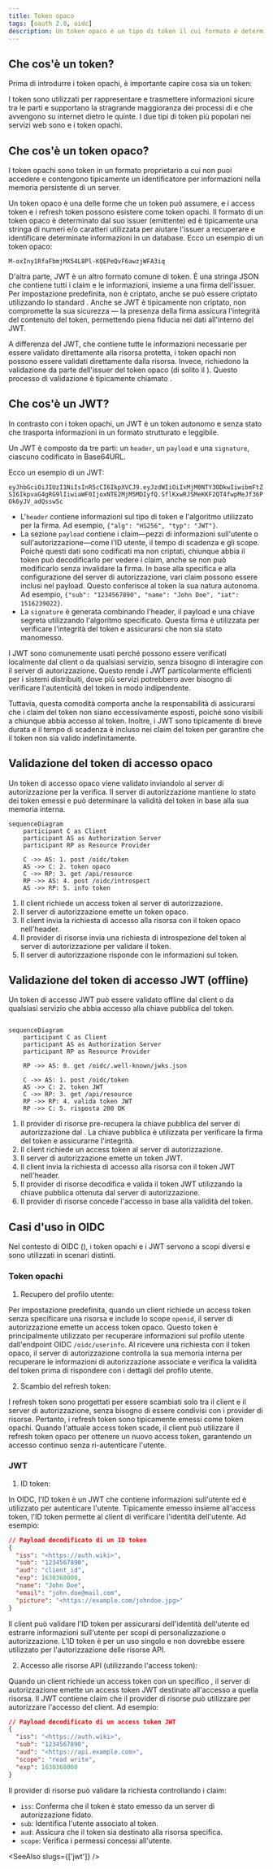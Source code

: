 ```yaml
---
title: Token opaco
tags: [oauth 2.0, oidc]
description: Un token opaco è un tipo di token il cui formato è determinato dall'issuer (emittente), tipicamente appare come una stringa di caratteri o numeri e richiede la validazione da parte dell'issuer piuttosto che contenere tutte le informazioni necessarie per la validazione diretta.
---
```


## Che cos'è un token?

Prima di introdurre i token opachi, è importante capire cosa sia un token:

I token sono utilizzati per rappresentare e trasmettere informazioni sicure tra le parti e supportano la stragrande maggioranza dei processi di <Ref slug="authentication" /> e <Ref slug="authorization" /> che avvengono su internet dietro le quinte. I due tipi di token più popolari nei servizi web sono <Ref slug="jwt" /> e i token opachi.

## Che cos'è un token opaco?

I token opachi sono token in un formato proprietario a cui non puoi accedere e contengono tipicamente un identificatore per informazioni nella memoria persistente di un server.

Un token opaco è una delle forme che un token può assumere, e i <Ref slug="access-token">access token</Ref> e i <Ref slug="refresh-token">refresh token</Ref> possono esistere come token opachi. Il formato di un token opaco è determinato dal suo issuer (emittente) ed è tipicamente una stringa di numeri e/o caratteri utilizzata per aiutare l'issuer a recuperare e identificare determinate informazioni in un database. Ecco un esempio di un token opaco:

```
M-oxIny1RfaFbmjMX54L8Pl-KQEPeQvF6awzjWFA3iq
```

D'altra parte, JWT è un altro formato comune di token. È una stringa JSON che contiene tutti i claim e le informazioni, insieme a una firma dell'issuer. Per impostazione predefinita, non è criptato, anche se può essere criptato utilizzando lo standard <Ref slug="jwe" />. Anche se JWT è tipicamente non criptato, non compromette la sua sicurezza — la presenza della firma assicura l'integrità del contenuto del token, permettendo piena fiducia nei dati all'interno del JWT.

A differenza del JWT, che contiene tutte le informazioni necessarie per essere validato direttamente alla risorsa protetta, i token opachi non possono essere validati direttamente dalla risorsa. Invece, richiedono la validazione da parte dell'issuer del token opaco (di solito il <Ref slug="authorization-server" />). Questo processo di validazione è tipicamente chiamato <Ref slug="token-introspection" />.

## Che cos'è un JWT?

In contrasto con i token opachi, un JWT è un token autonomo e senza stato che trasporta informazioni in un formato strutturato e leggibile.

Un JWT è composto da tre parti: un `header`, un `payload` e una `signature`, ciascuno codificato in Base64URL.

Ecco un esempio di un JWT:

`eyJhbGciOiJIUzI1NiIsInR5cCI6IkpXVCJ9.eyJzdWIiOiIxMjM0NTY3ODkwIiwibmFtZSI6IkpvaG4gRG9lIiwiaWF0IjoxNTE2MjM5MDIyfQ.SflKxwRJSMeKKF2QT4fwpMeJf36POk6yJV_adQssw5c`

- L'`header` contiene informazioni sul tipo di token e l'algoritmo utilizzato per la firma. Ad esempio, `{"alg": "HS256", "typ": "JWT"}`.
- La sezione `payload` contiene i claim—pezzi di informazioni sull'utente o sull'autorizzazione—come l'ID utente, il tempo di scadenza e gli scope. Poiché questi dati sono codificati ma non criptati, chiunque abbia il token può decodificarlo per vedere i claim, anche se non può modificarlo senza invalidare la firma. In base alla specifica e alla configurazione del server di autorizzazione, vari claim possono essere inclusi nel payload. Questo conferisce al token la sua natura autonoma. Ad esempio, `{"sub": "1234567890", "name": "John Doe", "iat": 1516239022}`.
- La `signature` è generata combinando l'header, il payload e una chiave segreta utilizzando l'algoritmo specificato. Questa firma è utilizzata per verificare l'integrità del token e assicurarsi che non sia stato manomesso.

I JWT sono comunemente usati perché possono essere verificati localmente dal client o da qualsiasi servizio, senza bisogno di interagire con il server di autorizzazione. Questo rende i JWT particolarmente efficienti per i sistemi distribuiti, dove più servizi potrebbero aver bisogno di verificare l'autenticità del token in modo indipendente.

Tuttavia, questa comodità comporta anche la responsabilità di assicurarsi che i claim del token non siano eccessivamente esposti, poiché sono visibili a chiunque abbia accesso al token. Inoltre, i JWT sono tipicamente di breve durata e il tempo di scadenza è incluso nei claim del token per garantire che il token non sia valido indefinitamente.

## Validazione del token di accesso opaco

Un token di accesso opaco viene validato inviandolo al server di autorizzazione per la verifica. Il server di autorizzazione mantiene lo stato dei token emessi e può determinare la validità del token in base alla sua memoria interna.

```mermaid
sequenceDiagram
    participant C as Client
    participant AS as Authorization Server
    participant RP as Resource Provider

    C ->> AS: 1. post /oidc/token
    AS ->> C: 2. token opaco
    C ->> RP: 3. get /api/resource
    RP ->> AS: 4. post /oidc/introspect
    AS ->> RP: 5. info token

```

1. Il client richiede un access token al server di autorizzazione.
2. Il server di autorizzazione emette un token opaco.
3. Il client invia la richiesta di accesso alla risorsa con il token opaco nell'header.
4. Il provider di risorse invia una richiesta di introspezione del token al server di autorizzazione per validare il token.
5. Il server di autorizzazione risponde con le informazioni sul token.

## Validazione del token di accesso JWT (offline)

Un token di accesso JWT può essere validato offline dal client o da qualsiasi servizio che abbia accesso alla chiave pubblica del token.

```mermaid

sequenceDiagram
    participant C as Client
    participant AS as Authorization Server
    participant RP as Resource Provider

    RP ->> AS: 0. get /oidc/.well-known/jwks.json

    C ->> AS: 1. post /oidc/token
    AS ->> C: 2. token JWT
    C ->> RP: 3. get /api/resource
    RP ->> RP: 4. valida token JWT
    RP ->> C: 5. risposta 200 OK

```

1. Il provider di risorse pre-recupera la chiave pubblica del server di autorizzazione dal <Ref slug="openid-connect-discovery" />. La chiave pubblica è utilizzata per verificare la firma del token e assicurarne l'integrità.
2. Il client richiede un access token al server di autorizzazione.
3. Il server di autorizzazione emette un token JWT.
4. Il client invia la richiesta di accesso alla risorsa con il token JWT nell'header.
5. Il provider di risorse decodifica e valida il token JWT utilizzando la chiave pubblica ottenuta dal server di autorizzazione.
6. Il provider di risorse concede l'accesso in base alla validità del token.

## Casi d'uso in OIDC

Nel contesto di OIDC (<Ref slug="openid-connect" />), i token opachi e i JWT servono a scopi diversi e sono utilizzati in scenari distinti.

### Token opachi

1. Recupero del profilo utente:

Per impostazione predefinita, quando un client richiede un access token senza specificare una risorsa e include lo scope `openid`, il server di autorizzazione emette un access token opaco. Questo token è principalmente utilizzato per recuperare informazioni sul profilo utente dall'endpoint OIDC `/oidc/userinfo`. Al ricevere una richiesta con il token opaco, il server di autorizzazione controlla la sua memoria interna per recuperare le informazioni di autorizzazione associate e verifica la validità del token prima di rispondere con i dettagli del profilo utente.

2. Scambio del refresh token:

I refresh token sono progettati per essere scambiati solo tra il client e il server di autorizzazione, senza bisogno di essere condivisi con i provider di risorse. Pertanto, i refresh token sono tipicamente emessi come token opachi. Quando l'attuale access token scade, il client può utilizzare il refresh token opaco per ottenere un nuovo access token, garantendo un accesso continuo senza ri-autenticare l'utente.

### JWT

1. ID token:

In OIDC, l'ID token è un JWT che contiene informazioni sull'utente ed è utilizzato per autenticare l'utente. Tipicamente emesso insieme all'access token, l'ID token permette al client di verificare l'identità dell'utente. Ad esempio:

```json
// Payload decodificato di un ID token
{
  "iss": "<https://auth.wiki>",
  "sub": "1234567890",
  "aud": "client_id",
  "exp": 1630368000,
  "name": "John Doe",
  "email": "john.doe@mail.com",
  "picture": "<https://example.com/johndoe.jpg>"
}

```

Il client può validare l'ID token per assicurarsi dell'identità dell'utente ed estrarre informazioni sull'utente per scopi di personalizzazione o autorizzazione. L'ID token è per un uso singolo e non dovrebbe essere utilizzato per l'autorizzazione delle risorse API.

2. Accesso alle risorse API (utilizzando l'access token):

Quando un client richiede un access token con un specifico <Ref slug="resource-indicator" />, il server di autorizzazione emette un access token JWT destinato all'accesso a quella risorsa. Il JWT contiene claim che il provider di risorse può utilizzare per autorizzare l'accesso del client. Ad esempio:

```json
// Payload decodificato di un access token JWT
{
  "iss": "<https://auth.wiki>",
  "sub": "1234567890",
  "aud": "<https://api.example.com>",
  "scope": "read write",
  "exp": 1630368000
}

```

Il provider di risorse può validare la richiesta controllando i claim:

- `iss`: Conferma che il token è stato emesso da un server di autorizzazione fidato.
- `sub`: Identifica l'utente associato al token.
- `aud`: Assicura che il token sia destinato alla risorsa specifica.
- `scope`: Verifica i permessi concessi all'utente.

<SeeAlso slugs={['jwt']} />